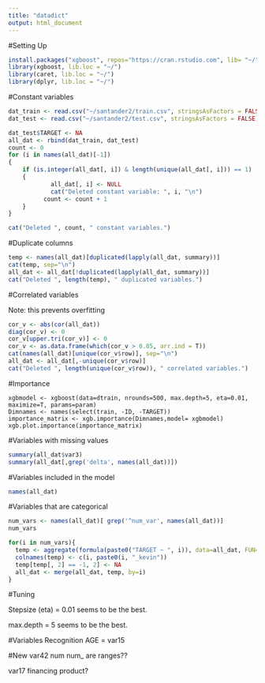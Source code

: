 ```yaml
---
title: "datadict"
output: html_document
---
```


#Setting Up

```r
install.packages("xgboost", repos="https://cran.rstudio.com", lib= "~/")
library(xgboost, lib.loc = "~/")
library(caret, lib.loc = "~/")
library(dplyr, lib.loc = "~/")
```

#Constant variables

```r
dat_train <- read.csv("~/santander2/train.csv", stringsAsFactors = FALSE)
dat_test <- read.csv("~/santander2/test.csv", stringsAsFactors = FALSE)

dat_test$TARGET <- NA
all_dat <- rbind(dat_train, dat_test)
count <- 0
for (i in names(all_dat)[-1])
{
	if (is.integer(all_dat[, i]) & length(unique(all_dat[, i])) == 1) 
	{
			all_dat[, i] <- NULL
			cat("Deleted constant variable: ", i, "\n")
		  count <- count + 1
	}
}

cat("Deleted ", count, " constant variables.")
```

#Duplicate columns

```r
temp <- names(all_dat)[duplicated(lapply(all_dat, summary))]
cat(temp, sep="\n")
all_dat <- all_dat[!duplicated(lapply(all_dat, summary))]
cat("Deleted ", length(temp), " duplicated variables.")
```

#Correlated variables

Note: this prevents overfitting

```r
cor_v <- abs(cor(all_dat))
diag(cor_v) <- 0
cor_v[upper.tri(cor_v)] <- 0
cor_v <- as.data.frame(which(cor_v > 0.85, arr.ind = T))
cat(names(all_dat)[unique(cor_v$row)], sep="\n")
all_dat <- all_dat[,-unique(cor_v$row)]
cat("Deleted ", length(unique(cor_v$row)), " correlated variables.")
```

#Importance

```
xgbmodel <- xgboost(data=dtrain, nrounds=500, max.depth=5, eta=0.01, maximize=T, params=param)
Dimnames <- names(select(train, -ID, -TARGET))
importance_matrix <- xgb.importance(Dimnames,model= xgbmodel)
xgb.plot.importance(importance_matrix)
```

#Variables with missing values

```r
summary(all_dat$var3)
summary(all_dat[,grep('delta', names(all_dat))])
```


#Variables included in the model

```r
names(all_dat)
```

#Variables that are categorical

```r
num_vars <- names(all_dat)[ grep('^num_var', names(all_dat))]
num_vars

for(i in num_vars){
  temp <- aggregate(formula(paste0("TARGET ~ ", i)), data=all_dat, FUN=mean)
  colnames(temp) <- c(i, paste0(i, "_kevin"))
  temp[temp[, 2] == -1, 2] <- NA 
  all_dat <- merge(all_dat, temp, by=i)
}
```

#Tuning

Stepsize (eta) = 0.01 seems to be the best.

max.depth = 5 seems to be the best.

#Variables Recognition
AGE = var15

#New
var42 num
num_ are ranges??

var17 financing product?